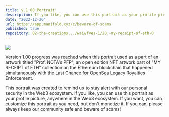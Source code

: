 ```yaml
---
title: v.1.00 Portrait!
description: If you like, you can use this portrait as your profile picture, anywhere in the Web3 ecosystem. If you want, you can customize this portrait as you need, but don't monetize it.
date: "2022-12-26"
url: https://app.manifold.xyz/c/beware-of-scams
published: true
repository: 02-the-creations.../waivfves-1/20.-my-receipt-of-eth-0
---
```


[![](/1.00.jpeg)](/1.00.jpeg)

Version 1.00 progress was reached when this portrait used as a part of an artwork titled "Prof. NOTA's PFP", an open edition NFT artwork part of "MY RECEIPT of ETH" collection on the Ethereum blockchain that happened simultaneously with the Last Chance for OpenSea Legacy Royalties Enforcement.   
   
This portrait was created to remind us to stay alert with our personal security in the Web3 ecosystem. If you like, you can use this portrait as your profile picture, anywhere in the Web3 ecosystem. If you want, you can customize this portrait as you need, but don't monetize it. If you can, please always keep our community safe and beware of scams!